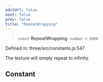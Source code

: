 ```yaml
---
editUrl: false
next: false
prev: false
title: "RepeatWrapping"
---
```


> `const` **RepeatWrapping**: `number` = `1000`

Defined in: three/src/constants.js:547

The texture will simply repeat to infinity.

## Constant
